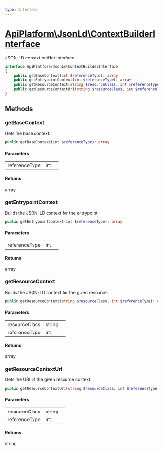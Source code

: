 ```yaml
---
type: Interface
---
```


# [ApiPlatform\JsonLd\ContextBuilderInterface](/docs/v3.2/reference/JsonLd/ContextBuilderInterface)

JSON-LD context builder interface.


```php
interface ApiPlatform\JsonLd\ContextBuilderInterface
{
    public getBaseContext(int $referenceType): array
    public getEntrypointContext(int $referenceType): array
    public getResourceContext(string $resourceClass, int $referenceType): array
    public getResourceContextUri(string $resourceClass, int $referenceType): string
}
```
## Methods

### getBaseContext

Gets the base context.

```php
public getBaseContext(int $referenceType): array
```

#### Parameters

<table><tbody>
<tr><td>referenceType</td><td>int</td><td></td></tr>
</tbody>
</table>

#### Returns

array

### getEntrypointContext

Builds the JSON-LD context for the entrypoint.

```php
public getEntrypointContext(int $referenceType): array
```

#### Parameters

<table><tbody>
<tr><td>referenceType</td><td>int</td><td></td></tr>
</tbody>
</table>

#### Returns

array

### getResourceContext

Builds the JSON-LD context for the given resource.

```php
public getResourceContext(string $resourceClass, int $referenceType): array
```

#### Parameters

<table><tbody>
<tr><td>resourceClass</td><td>string</td><td></td></tr><tr><td>referenceType</td><td>int</td><td></td></tr>
</tbody>
</table>

#### Returns

array

### getResourceContextUri

Gets the URI of the given resource context.

```php
public getResourceContextUri(string $resourceClass, int $referenceType): string
```

#### Parameters

<table><tbody>
<tr><td>resourceClass</td><td>string</td><td></td></tr><tr><td>referenceType</td><td>int</td><td></td></tr>
</tbody>
</table>

#### Returns

string
